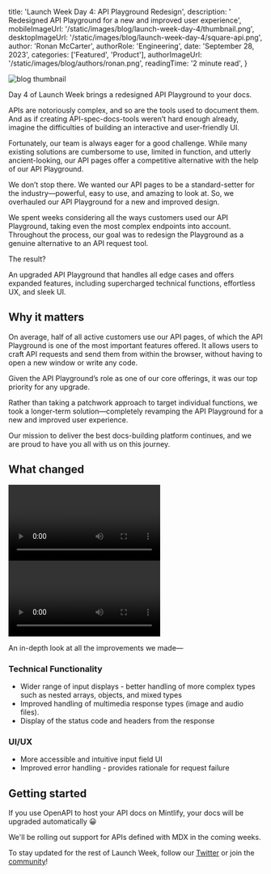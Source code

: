 
  title: 'Launch Week Day 4: API Playground Redesign',
  description: ' Redesigned API Playground for a new and improved user experience',
  mobileImageUrl: '/static/images/blog/launch-week-day-4/thumbnail.png',
  desktopImageUrl: '/static/images/blog/launch-week-day-4/square-api.png',
  author: 'Ronan McCarter',
  authorRole: 'Engineering',
  date: 'September 28, 2023',
  categories: ['Featured', 'Product'],
  authorImageUrl: '/static/images/blog/authors/ronan.png',
  readingTime: '2 minute read',
}


<img
  src="/static/images/blog/launch-week-day-4/thumbnail.png"
  alt="blog thumbnail"
  className="w-full rounded-md"
/>

Day 4 of Launch Week brings a redesigned API Playground to your docs.

APIs are notoriously complex, and so are the tools used to document them. And as if creating API-spec-docs-tools weren’t hard enough already, imagine the difficulties of building an interactive and user-friendly UI. 

Fortunately, our team is always eager for a good challenge. While many existing solutions are cumbersome to use, limited in function, and utterly ancient-looking, our API pages offer a competitive alternative with the help of our API Playground.  

We don’t stop there. We wanted our API pages to be a standard-setter for the industry—powerful, easy to use, and amazing to look at. So, we overhauled our API Playground for a new and improved design.  

We spent weeks considering all the ways customers used our API Playground, taking even the most complex endpoints into account. Throughout the process, our goal was to redesign the Playground as a genuine alternative to an API request tool. 

The result? 

An upgraded API Playground that handles all edge cases and offers expanded features, including supercharged technical functions, effortless UX, and sleek UI.

## Why it matters

On average, half of all active customers use our API pages, of which the API Playground is one of the most important features offered. It allows users to craft API requests and send them from within the browser, without having to open a new window or write any code.
    
Given the API Playground’s role as one of our core offerings, it was our top priority for any upgrade.
 
Rather than taking a patchwork approach to target individual functions, we took a longer-term solution—completely revamping the API Playground for a new and improved user experience. 

Our mission to deliver the best docs-building platform continues, and we are proud to have you all with us on this journey.  

## What changed 

<video className="w-full" controls>
  <source src="/static/images/blog/launch-week-day-4/video-1.mp4" type="video/mp4" />
</video>

<video className="w-full" controls>
  <source src="/static/images/blog/launch-week-day-4/video-2.mp4" type="video/mp4" />
</video>

An in-depth look at all the improvements we made—

### Technical Functionality
- Wider range of input displays - better handling of more complex types such as nested arrays, objects, and mixed types
- Improved handling of multimedia response types (image and audio files). 
- Display of the status code and headers from the response

### UI/UX
- More accessible and intuitive input field UI
- Improved error handling - provides rationale for request failure

## Getting started

If you use OpenAPI to host your API docs on Mintlify, your docs will be upgraded automatically 😀

We'll be rolling out support for APIs defined with MDX in the coming weeks.

To stay updated for the rest of Launch Week, follow our [Twitter](https://twitter.com/mintlify) or join the [community](http://mintlify.com/community)! 
